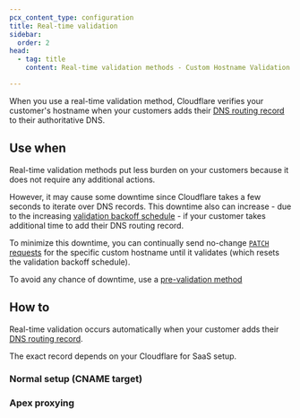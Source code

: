 ```yaml
---
pcx_content_type: configuration
title: Real-time validation
sidebar:
  order: 2
head:
  - tag: title
    content: Real-time validation methods - Custom Hostname Validation

---
```



When you use a real-time validation method, Cloudflare verifies your customer's hostname when your customers adds their [DNS routing record](/cloudflare-for-platforms/cloudflare-for-saas/start/getting-started/#step-3--have-customer-create-cname-record) to their authoritative DNS.

## Use when

Real-time validation methods put less burden on your customers because it does not require any additional actions.

However, it may cause some downtime since Cloudflare takes a few seconds to iterate over DNS records. This downtime also can increase - due to the increasing [validation backoff schedule](/cloudflare-for-platforms/cloudflare-for-saas/domain-support/hostname-validation/backoff-schedule/) - if your customer takes additional time to add their DNS routing record.

To minimize this downtime, you can continually send no-change [`PATCH` requests](/api/operations/custom-hostname-for-a-zone-edit-custom-hostname) for the specific custom hostname until it validates (which resets the validation backoff schedule).

To avoid any chance of downtime, use a [pre-validation method](/cloudflare-for-platforms/cloudflare-for-saas/domain-support/hostname-validation/pre-validation/)

## How to

Real-time validation occurs automatically when your customer adds their [DNS routing record](/cloudflare-for-platforms/cloudflare-for-saas/start/getting-started/#step-3--have-customer-create-cname-record).

The exact record depends on your Cloudflare for SaaS setup.

### Normal setup (CNAME target)

<Render file="cname-target-process" />

### Apex proxying

<Render file="apex-proxying-process" />
